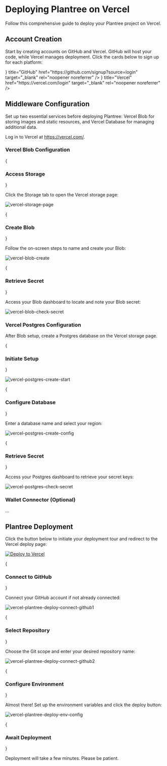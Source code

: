 
 
# Deploying Plantree on Vercel

Follow this comprehensive guide to deploy your Plantree project on Vercel.

## Account Creation

Start by creating accounts on GitHub and Vercel. GitHub will host your code, while Vercel manages deployment. Click the cards below to sign up for each platform:

<Cards>
  <Cards.Card
    icon={<GithubIcon />}
    title="GitHub"
    href="https://github.com/signup?source=login"
    target="_blank"
    rel="noopener noreferrer"
  />
  <Cards.Card
    icon={<VercelIcon />}
    title="Vercel"
    href="https://vercel.com/login"
    target="_blank"
    rel="noopener noreferrer"
  />
</Cards>

## Middleware Configuration

Set up two essential services before deploying Plantree: Vercel Blob for storing images and static resources, and Vercel Database for managing additional data.

Log in to Vercel at https://vercel.com/.

### Vercel Blob Configuration

<Steps>

{<h3>Access Storage</h3>}

Click the Storage tab to open the Vercel storage page:

![vercel-storage-page](/images/screenshot/vercel-storage-page.png)

{<h3>Create Blob</h3>}

Follow the on-screen steps to name and create your Blob:

![vercel-blob-create](/images/screenshot/vercel-blob-create.png)

{<h3>Retrieve Secret</h3>}

Access your Blob dashboard to locate and note your Blob secret:

![vercel-blob-check-secret](/images/screenshot/vercel-blob-check-secret.png)

</Steps>


### Vercel Postgres Configuration

After Blob setup, create a Postgres database on the Vercel storage page.

<Steps>

{<h3>Initiate Setup</h3>}

![vercel-postgres-create-start](/images/screenshot/vercel-postgres-create-start.png)

{<h3>Configure Database</h3>}

Enter a database name and select your region:

![vercel-postgres-create-config](/images/screenshot/vercel-postgres-create-config.png)

{<h3>Retrieve Secret</h3>}

Access your Postgres dashboard to retrieve your secret keys:

![vercel-postgres-check-secret](/images/screenshot/vercel-postgres-check-secret.png)

</Steps>

### Wallet Connector (Optional)

...

## Plantree Deployment

Click the button below to initiate your deployment tour and redirect to the Vercel deploy page:

[![Deploy to Vercel](https://vercel.com/button)](https://vercel.com/new/clone?s=https%3A%2F%2Fgithub.com%2Fplantree-xyz%2Fplantree&project-name=plantree&repository-name=plantree&env=NEXTAUTH_SECRET,NEXT_PUBLIC_THEME,BLOB_READ_WRITE_TOKEN,DATABASE_URL,NEXT_PUBLIC_SPACE_ID,NEXT_PUBLIC_PROJECT_ID,NEXT_PUBLIC_NETWORK,NEXT_PUBLIC_CONNECT_TYPE,NEXT_PUBLIC_POSTS_PAGE_SIZE,NEXT_PUBLIC_PRIVY_APP_ID,PRIVY_APP_SECRET&envDescription=Please%20provide%20the%20following%20environment%20variables)

<Steps>

{<h3>Connect to GitHub</h3>}

Connect your GitHub account if not already connected:

![vercel-plantree-deploy-connect-github1](/images/screenshot/vercel-plantree-deploy-connect-github1.png)

{<h3>Select Repository</h3>}

Choose the Git scope and enter your desired repository name:

![vercel-plantree-deploy-connect-github2](/images/screenshot/vercel-plantree-deploy-connect-github2.png)

{<h3>Configure Environment</h3>}

Almost there! Set up the environment variables and click the deploy button:

![vercel-plantree-deploy-env-config](/images/screenshot/vercel-plantree-deploy-env-config.png)

{<h3>Await Deployment</h3>}

Deployment will take a few minutes. Please be patient.

</Steps>
